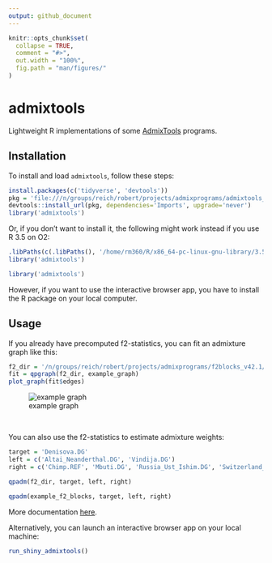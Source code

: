```yaml
---
output: github_document
---
```


<!-- README.md is generated from README.Rmd. Please edit that file --->

```r
knitr::opts_chunk$set(
  collapse = TRUE,
  comment = "#>",
  out.width = "100%",
  fig.path = "man/figures/"
)
```


# admixtools

Lightweight R implementations of some [AdmixTools](https://github.com/DReichLab/AdmixTools) programs.

## Installation

To install and load `admixtools`, follow these steps:

```r
install.packages(c('tidyverse', 'devtools'))
pkg = 'file:///n/groups/reich/robert/projects/admixprograms/admixtools_0.1.0.tar.gz'
devtools::install_url(pkg, dependencies='Imports', upgrade='never')
library('admixtools')
```

Or, if you don't want to install it, the following might work instead if you use R 3.5 on O2:
```r
.libPaths(c(.libPaths(), '/home/rm360/R/x86_64-pc-linux-gnu-library/3.5/'))
library('admixtools')
```
```r
library('admixtools')
```
However, if you want to use the interactive browser app, you have to install the R package on your local computer.


## Usage

If you already have precomputed f2-statistics, you can fit an admixture graph like this:

```r
f2_dir = '/n/groups/reich/robert/projects/admixprograms/f2blocks_v42.1/'
fit = qpgraph(f2_dir, example_graph)
plot_graph(fit$edges)
```


![example graph](man/figures/graph1.png)

<br>

You can also use the f2-statistics to estimate admixture weights: 
```r
target = 'Denisova.DG'
left = c('Altai_Neanderthal.DG', 'Vindija.DG')
right = c('Chimp.REF', 'Mbuti.DG', 'Russia_Ust_Ishim.DG', 'Switzerland_Bichon.SG')
```
```r
qpadm(f2_dir, target, left, right)
```
```r
qpadm(example_f2_blocks, target, left, right)
```

More documentation [here](https://uqrmaie1.github.io/admixtools/articles/admixtools.html).

Alternatively, you can launch an interactive browser app on your local machine:

```r
run_shiny_admixtools()
```

